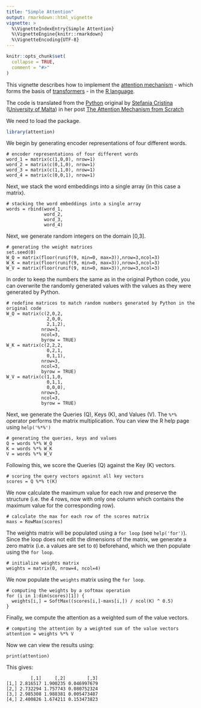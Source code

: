 ```yaml
---
title: "Simple Attention"
output: rmarkdown::html_vignette
vignette: >
  %\VignetteIndexEntry{Simple Attention}
  %\VignetteEngine{knitr::rmarkdown}
  %\VignetteEncoding{UTF-8}
---
```


```r
knitr::opts_chunk$set(
  collapse = TRUE,
  comment = "#>"
)
```

This vignette describes how to implement the [attention mechanism](https://en.m.wikipedia.org/wiki/Attention_(machine_learning)) - which forms the basis of [transformers](https://en.m.wikipedia.org/wiki/Transformer_(machine_learning_model)) - in the [R language](https://en.m.wikipedia.org/wiki/R_(programming_language)).

The code is translated from the [Python](https://www.python.org/) original by [Stefania Cristina](https://scholar.google.com/citations?user=ncHZ0mwAAAAJ&hl=en) ([University of Malta](https://www.um.edu.mt/profile/stefaniacristina)) in her post [The Attention Mechanism from Scratch](https://machinelearningmastery.com/the-attention-mechanism-from-scratch/)

We need to load the package.
```r
library(attention)
```

We begin by generating encoder representations of four different words.

```
# encoder representations of four different words
word_1 = matrix(c(1,0,0), nrow=1)
word_2 = matrix(c(0,1,0), nrow=1)
word_3 = matrix(c(1,1,0), nrow=1)
word_4 = matrix(c(0,0,1), nrow=1)
```

Next, we stack the word embeddings into a single array (in this case a matrix).
```
# stacking the word embeddings into a single array
words = rbind(word_1,
              word_2,
              word_3,
              word_4)
```

Next, we generate random integers on the domain [0,3].
```
# generating the weight matrices
set.seed(0)
W_Q = matrix(floor(runif(9, min=0, max=3)),nrow=3,ncol=3)
W_K = matrix(floor(runif(9, min=0, max=3)),nrow=3,ncol=3)
W_V = matrix(floor(runif(9, min=0, max=3)),nrow=3,ncol=3)
```

In order to keep the numbers the same as in the original Python code, you can overwrite the randomly generated values with the values as they were generated by Python.
```
# redefine matrices to match random numbers generated by Python in the original code
W_Q = matrix(c(2,0,2,
               2,0,0,
               2,1,2),
             nrow=3,
             ncol=3,
             byrow = TRUE)
W_K = matrix(c(2,2,2,
               0,2,1,
               0,1,1),
             nrow=3,
             ncol=3,
             byrow = TRUE)
W_V = matrix(c(1,1,0,
               0,1,1,
               0,0,0),
             nrow=3,
             ncol=3,
             byrow = TRUE)
```

Next, we generate the Queries (Q), Keys (K), and Values (V). The `%*%` operator performs the matrix multiplication. You can view the R help page using `help('%*%')`
```
# generating the queries, keys and values
Q = words %*% W_Q
K = words %*% W_K
V = words %*% W_V
```

Following this, we score the Queries (Q) against the Key (K) vectors.
```
# scoring the query vectors against all key vectors
scores = Q %*% t(K)
```

We now calculate the maximum value for each row and preserve the structure (i.e. the 4 rows, now with only one column which contains the maximum value for the corresponding row).
```
# calculate the max for each row of the scores matrix
maxs = RowMax(scores)
```

The weights matrix will be populated using a `for loop` (see `help('for')`). Since the loop does not edit the dimensions of the matrix, we generate a zero matrix (i.e. a values are set to `0`) beforehand, which we then populate using the `for loop`.
```
# initialize weights matrix
weights = matrix(0, nrow=4, ncol=4)
```

We now populate the `weights` matrix using the `for loop`.
```
# computing the weights by a softmax operation
for (i in 1:dim(scores)[1]) {
  weights[i,] = SoftMax((scores[i,]-maxs[i,]) / ncol(K) ^ 0.5)
}
```

Finally, we compute the attention as a weighted sum of the value vectors.
```
# computing the attention by a weighted sum of the value vectors
attention = weights %*% V
```

Now we can view the results using:
```
print(attention)
```

This gives:
```
         [,1]     [,2]        [,3]
[1,] 2.816517 1.900235 0.046997679
[2,] 2.732294 1.757743 0.080752324
[3,] 2.985308 1.988381 0.005473487
[4,] 2.400826 1.674211 0.153473823
```
